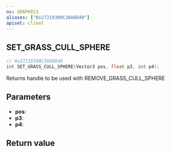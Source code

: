 ```yaml
---
ns: GRAPHICS
aliases: ["0x27219300C36A8D40"]
apiset: client
---
```

## SET_GRASS_CULL_SPHERE

```c
// 0x27219300C36A8D40
int SET_GRASS_CULL_SPHERE(Vector3 pos, float p3, int p4);
```

Returns handle to be used with REMOVE_GRASS_CULL_SPHERE

## Parameters
* **pos**:
* **p3**:
* **p4**:

## Return value